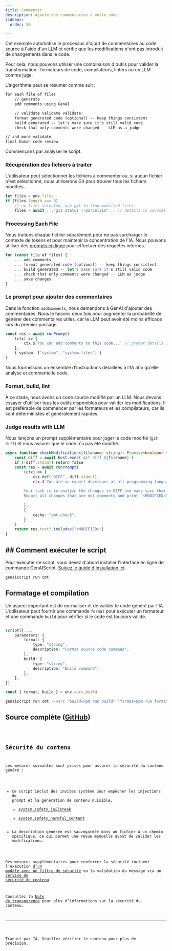 ```yaml
---
title: Commenter
description: Ajoute des commentaires à votre code
sidebar:
  order: 50

---
```



Cet exemple automatise le processus d'ajout de commentaires au code source à l'aide d'un LLM
et vérifie que les modifications n'ont pas introduit de changements dans le code.

Pour cela, nous pouvons utiliser une combinaison d'outils pour valider la transformation : formateurs de code,
compilateurs, linters ou un LLM comme juge.

L'algorithme peut se résumer comme suit :

```txt
for each file of files
    // generate
    add comments using GenAI

    // validate validate validate!
    format generated code (optional) -- keep things consistent
    build generated -- let's make sure it's still valid code
    check that only comments were changed -- LLM as a judge

// and more validate
final human code review
```

Commençons par analyser le script.

### Récupération des fichiers à traiter

L'utilisateur peut sélectionner les fichiers à commenter ou, si aucun fichier n'est sélectionné, nous utiliserons Git pour trouver tous les fichiers modifiés.

```ts
let files = env.files
if (files.length === 0)
    // no files selected, use git to find modified files
    files = await ..."git status --porcelain"... // details in sources
```

### Processing Each File

Nous traitons chaque fichier séparément pour ne pas surcharger le contexte de tokens et pour maintenir la concentration de l'IA. Nous pouvons utiliser des [prompts en ligne](/genaiscript/reference/scripts/inline-prompts) pour effectuer des requêtes internes.

```ts
for (const file of files) {
    ... add comments
    ... format generated code (optional) -- keep things consistent
    ... build generated -- let's make sure it's still valid code
    ... check that only comments were changed -- LLM as judge
    ... save changes
}
```

### Le prompt pour ajouter des commentaires

Dans la fonction `addComments`, nous demandons à GenAI d'ajouter des commentaires.
Nous le faisons deux fois pour augmenter la probabilité de générer des commentaires utiles,
car le LLM peut avoir été moins efficace lors du premier passage.

```ts
const res = await runPrompt(
    (ctx) => {
        ctx.$`You can add comments to this code...` // prompt details in sources
    },
    { system: ["system", "system.files"] }
)
```

Nous fournissons un ensemble d'instructions détaillées à l'IA afin qu'elle analyse et commente le code.

### Format, build, lint

À ce stade, nous avons un code source modifié par un LLM. Nous devons essayer d'utiliser tous les outils disponibles pour valider les modifications. Il est préférable de commencer par les formateurs et les compilateurs, car ils sont déterministes et généralement rapides.

### Judge results with LLM

Nous lançons un prompt supplémentaire pour juger le code modifié (`git diff`) et nous assurer que le code n'a pas été modifié.

```ts
async function checkModifications(filename: string): Promise<boolean> {
    const diff = await host.exec(`git diff ${filename}`)
    if (!diff.stdout) return false
    const res = await runPrompt(
        (ctx) => {
            ctx.def("DIFF", diff.stdout)
            ctx.$`You are an expert developer at all programming languages.
        
        Your task is to analyze the changes in DIFF and make sure that only comments are modified. 
        Report all changes that are not comments and print "<MODIFIED>".
        `
        },
        {
            cache: "cmt-check",
        }
    )
    return res.text?.includes("<MODIFIED>")
}
```

## ## Comment exécuter le script

Pour exécuter ce script, vous devez d'abord installer l'interface en ligne de commande GenAIScript. [Suivez le guide d'installation ici](https://microsoft.github.io/genaiscript/getting-started/installation).

```sh
genaiscript run cmt
```

## Formatage et compilation

Un aspect important est de normaliser et de valider le code généré par l'IA. L'utilisateur peut fournir une commande `format` pour exécuter un formateur
et une commande `build` pour vérifier si le code est toujours valide.

```ts

script({...,
    parameters: {
        format: {
            type: "string",
            description: "Format source code command",
        },
        build: {
            type: "string",
            description: "Build command",
        },
    },
})

const { format, build } = env.vars.build
```

```sh
genaiscript run cmt --vars "build=npm run build" "format=npm run format"
```

## Source complète ([GitHub](https://github.com/microsoft/genaiscript/blob/main/packages/sample/genaisrc/samples/cmt.genai.mts))

<Code code={source} wrap={true} lang="ts" title="cmt.genai.mts" />

## Sécurité du contenu

Les mesures suivantes sont prises pour assurer la sécurité du contenu généré :

* Ce script inclut des invites système pour empêcher les injections de prompt et la génération de contenu nuisible.
  * [system.safety\_jailbreak](/genaiscript/reference/scripts/system#systemsafety_jailbreak)
  * [system.safety\_harmful\_content](/genaiscript/reference/scripts/system#systemsafety_harmful_content)
* La description générée est sauvegardée dans un fichier à un chemin spécifique, ce qui permet une revue manuelle avant de valider les modifications.

Des mesures supplémentaires pour renforcer la sécurité incluent l’exécution [d’un modèle avec un filtre de sécurité](https://learn.microsoft.com/en-us/azure/ai-services/openai/concepts/content-filter?tabs=warning%2Cuser-prompt%2Cpython-new)
ou la validation du message via un [service de sécurité de contenu](/genaiscript/reference/scripts/content-safety).

Consultez la [Note de transparence](/genaiscript/reference/transparency-note/) pour plus d’informations sur la sécurité du contenu.

<hr />

Traduit par IA. Veuillez vérifier le contenu pour plus de précision.
